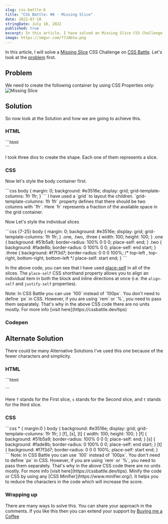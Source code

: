 ```yaml
---
slug: css-battle-6
title: "CSS Battle: #6 - Missing Slice"
date: 2022-07-10
stringDate: July 10, 2022
published: true
excerpt: In this article, I have solved an Missing Slice CSS Challenge on CSS Battle. It contains two ways by which you can solve this challenge.
image: https://imgur.com/f7JAbtw.png
---
```


In this article, I will solve a [Missing Slice](https://cssbattle.dev/play/6) CSS Challenge on [CSS Battle](https://cssbattle.dev/). Let's look at the [problem](https://cssbattle.dev/play/6) first.

## Problem 

We need to create the following container by using CSS Properties only:
![Missing Slice](https://cssbattle.dev/targets/6.png)

## Solution

So now look at the Solution and how we are going to achieve this. 

### HTML


<CodeTitle title="index.html" lang="html"/>
```html
<div class="one"></div>
<div class="two"></div>
<div class="three"></div>
```


I took three divs to create the shape. Each one of them represents a slice.

### CSS

Now let's style the body container first. 

<CodeTitle title="styles.css" lang="css"/>
```css
body {
  margin: 0;
  background: #e3516e;
  display: grid;
  grid-template-columns: 1fr 1fr;
}
```
I have used a `grid` to layout the children. `grid-template-columns: 1fr 1fr` property defines that there should be two columns with `1fr`. Here `fr` represents a fraction of the available space in the grid container. 

Now Let's style the individual slices

<CodeTitle title="styles.css" lang="css"/>
```css {7-25}
body {
  margin: 0;
  background: #e3516e;
  display: grid;
  grid-template-columns: 1fr 1fr;
}
.one, .two, .three {
  width: 100;
  height: 100;
}
.one {
  background: #51b5a9;
  border-radius: 100% 0 0 0; 
  place-self: end;
}
.two {
  background: #fade8b;
  border-radius: 0 100% 0 0;
  place-self: end start;
}
.three {
  background: #f7f3d7;
  border-radius: 0 0 0 100%;      /* top-left , top-right, bottom-right, bottom-left */
  place-self: start end;
}
```

In the above code, you can see that I have used [place-self](https://developer.mozilla.org/en-US/docs/Web/CSS/place-self) in all of the slices. The `place-self` CSS shorthand property allows you to align an individual item in both the block and inline directions at once (i.e. the `align-self` and `justify-self` properties).

<Tip>
  Note: In CSS Battle you can use `100` instead of `100px`. You don't need to define `px` in CSS. However, if you are using `rem` or `%`, you need to pass them separately. That's why in the above CSS code there are no units mostly. For more info [visit here](https://cssbattle.dev/tips)
</Tip>

### Codepen 
<Codepen id="abWZvOy" />


## Alternate Solution
There could be many Alternative Solutions I've used this one because of the fewer characters and simplicity.


### HTML

<CodeTitle title="index.html" lang="html"/>
```html
<p f>
<p s>
<p t>
```

Here `f` stands for the First slice, `s` stands for the Second slice, and `t` stands for the third slice.  

### CSS

<CodeTitle title="styles.css" lang="css"/>
```css
* { margin:0 }  
body {
  background: #e3516e;
  display: grid;
  grid-template-columns: 1fr 1fr;
}
[f], [s], [t] {
  width: 100;
  height: 100;
}
[f] {
  background: #51b5a9;
  border-radius: 100% 0 0 0;
  place-self: end;
}
[s] {
  background: #fade8b;
  border-radius: 0 100% 0 0;
  place-self: end start;
}
[t] {
  background: #f7f3d7;
  border-radius: 0 0 0 100%;
  place-self: start end;
}
```


<Tip id="1">
  Note: In CSS Battle you can use `100` instead of `100px`. You don't need to define `px` in CSS. However, if you are using `rem` or `%`, you need to pass them separately. That's why in the above CSS code there are no units mostly. For more info [visit here](https://cssbattle.dev/tips).
</Tip>

<Tip id="2">
  Minify the code or CSS by using any [CSS Minifier](https://www.minifier.org/). It helps you to reduce the characters in the code which will increase the score.
</Tip>

### Wrapping up
There are many ways to solve this. You can share your approach in the comments. If you like this then you can extend your support by [Buying me a Coffee](https://buymeacoffee.com/j471n)


<NextAndPreviousButton
  prevHref="/blogs/css-battle-5"
  prevTitle="CSS Battle: #5 - Acid Rain"
  nextHref="/blogs/css-battle-7"
  nextTitle="CSS Battle: #7 - Leafy Trail"
/>